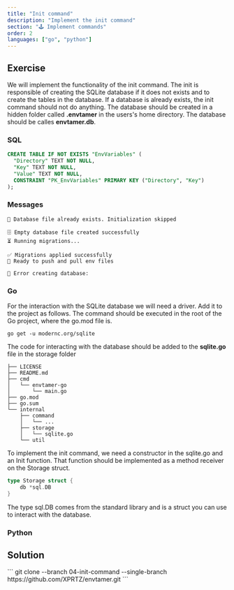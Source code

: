 ```yaml
---
title: "Init command"
description: "Implement the init command"
section: "🕹️ Implement commands"
order: 2
languages: ["go", "python"]
---
```


## Exercise

We will implement the functionality of the init command. The init is responsible of creating the SQLite database if it does not exists and to create the tables in the database.
If a database is already exists, the init command should not do anything. The database should be created in a hidden folder called **.envtamer** in the users's home directory.
The database should be calles **envtamer.db**.

### SQL
```sql
CREATE TABLE IF NOT EXISTS "EnvVariables" (
  "Directory" TEXT NOT NULL,
  "Key" TEXT NOT NULL,
  "Value" TEXT NOT NULL,
  CONSTRAINT "PK_EnvVariables" PRIMARY KEY ("Directory", "Key")
);
```

### Messages
```
🛑 Database file already exists. Initialization skipped
```

```
🗄️ Empty database file created successfully
⏳ Running migrations...
```

```
✅ Migrations applied successfully
🚀 Ready to push and pull env files
```

```
🛑 Error creating database:
```

### Go
For the interaction with the SQLite database we will need a driver. Add it to the project as follows. The command should be executed in the root of the Go project, where the go.mod file is.

```
go get -u modernc.org/sqlite
```

The code for interacting with the database should be added to the **sqlite.go** file in the storage folder

```
├── LICENSE
├── README.md
├── cmd
│   └── envtamer-go
│       └── main.go
├── go.mod
├── go.sum
└── internal
    ├── command
    │   └── ...
    ├── storage
    │   └── sqlite.go
    └── util
```

To implement the init command, we need a constructor in the sqlite.go and an Init function. That function should be implemented as a method receiver on the Storage struct.

```go
type Storage struct {
	db *sql.DB
}
```

The type sql.DB comes from the standard library and is a struct you can use to interact with the database.

### Python

## Solution

<Collapsible>
```
git clone --branch 04-init-command --single-branch https://github.com/XPRTZ/envtamer.git
```
</Collapsible>

